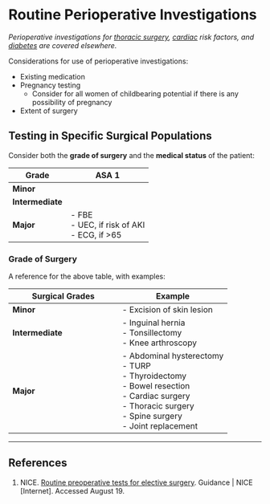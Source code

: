 # Routine Perioperative Investigations


*Perioperative investigations for [thoracic surgery](/anaesthesia/thoracic/thoracic-principles.md), [cardiac](/anaesthesia/periop/periop-cardiac.md) risk factors, and [diabetes](/disease/endo/dm.md#anaes) are covered elsewhere.*

Considerations for use of perioperative investigations:

* Existing medication
* Pregnancy testing
	* Consider for all women of childbearing potential if there is any possibility of pregnancy
* Extent of surgery


## Testing in Specific Surgical Populations

Consider both the **grade of surgery** and the **medical status** of the patient:

|Grade|ASA 1|ASA 2|ASA 3 or 4|
|--|--|
|**Minor**|||- UEC, if risk of AKI<br>- ECG, if none within 12 months|
|**Intermediate**||- UEC, if risk of AKI<br>- ECG if DM, CVS/Renal disease|- FBE, if CVS/renal disease<br>- UEC<br>- ECG<br>- Coagulation, if liver disease<br>Lung function, if respiratory disease|
|**Major**|- FBE<br>- UEC, if risk of AKI<br>- ECG, if >65|- FBE<br>- UEC<br>- ECG<br>|- FBE<br>- UEC<br>- ECG<br>- Coagulation, if liver disease<br>- Lung function, if respiratory disease|

### Grade of Surgery

A reference for the above table, with examples:

|Surgical Grades|Example|
|--|--|
|**Minor**|- Excision of skin lesion|
|**Intermediate**|- Inguinal hernia<br>- Tonsillectomy<br>- Knee arthroscopy|
|**Major**|- Abdominal hysterectomy<br>- TURP<br>- Thyroidectomy<br>- Bowel resection<br>- Cardiac surgery<br>- Thoracic surgery<br>- Spine surgery<br>- Joint replacement|



---

## References

1. NICE. [Routine preoperative tests for elective surgery](https://www.nice.org.uk/guidance/ng45/chapter/Recommendations#recommendations-for-specific-surgery-grades-minor-intermediate-and-major-or-complex-and-asa). Guidance | NICE [Internet]. Accessed August 19.